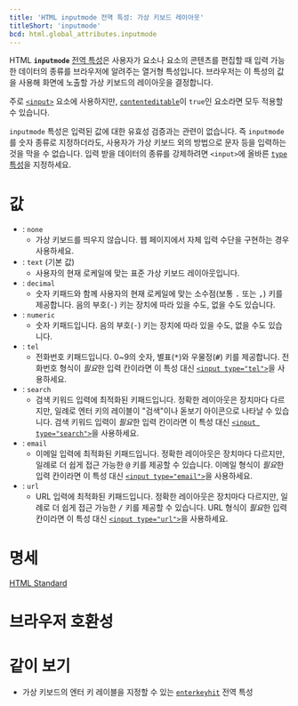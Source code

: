 ```yaml
---
title: 'HTML inputmode 전역 특성: 가상 키보드 레이아웃'
titleShort: 'inputmode'
bcd: html.global_attributes.inputmode
---
```


HTML **`inputmode`** [전역 특성](.)은 사용자가 요소나 요소의 콘텐츠를 편집할 때 입력 가능한 데이터의 종류를 브라우저에 알려주는 열거형 특성입니다. 브라우저는 이 특성의 값을 사용해 화면에 노출할 가상 키보드의 레이아웃을 결정합니다.

주로 [`<input>`](../Element/input) 요소에 사용하지만, [`contenteditable`](./contenteditable)이 `true`인 요소라면 모두 적용할 수 있습니다.

`inputmode` 특성은 입력된 값에 대한 유효성 검증과는 관련이 없습니다. 즉 `inputmode`를 숫자 종류로 지정하더라도, 사용자가 가상 키보드 외의 방법으로 문자 등을 입력하는 것을 막을 수 없습니다. 입력 받을 데이터의 종류를 강제하려면 `<input>`에 올바른 [`type` 특성](../Element/input#term-type)을 지정하세요.

# 값

- : `none`
  - 가상 키보드를 띄우지 않습니다. 웹 페이지에서 자체 입력 수단을 구현하는 경우 사용하세요.
- : `text` (기본 값)
  - 사용자의 현재 로케일에 맞는 표준 가상 키보드 레이아웃입니다.
- : `decimal`
  - 숫자 키패드와 함께 사용자의 현재 로케일에 맞는 소수점(보통 <kbd>.</kbd> 또는 <kbd>,</kbd>) 키를 제공합니다. 음의 부호(<kbd>-</kbd>) 키는 장치에 따라 있을 수도, 없을 수도 있습니다.
- : `numeric`
  - 숫자 키패드입니다. 음의 부호(<kbd>-</kbd>) 키는 장치에 따라 있을 수도, 없을 수도 있습니다.
- : `tel`
  - 전화번호 키패드입니다. 0~9의 숫자, 별표(<kbd>\*</kbd>)와 우물정(<kbd>#</kbd>) 키를 제공합니다. 전화번호 형식이 *필요*한 입력 칸이라면 이 특성 대신 [`<input type="tel">`](https://developer.mozilla.org/en-US/docs/Web/HTML/Element/input/tel)을 사용하세요.
- : `search`
  - 검색 키워드 입력에 최적화된 키패드입니다. 정확한 레이아웃은 장치마다 다르지만, 일례로 엔터 키의 레이블이 "검색"이나 돋보기 아이콘으로 나타날 수 있습니다. 검색 키워드 입력이 *필요*한 입력 칸이라면 이 특성 대신 [`<input type="search">`](https://developer.mozilla.org/en-US/docs/Web/HTML/Element/input/search)을 사용하세요.
- : `email`
  - 이메일 입력에 최적화된 키패드입니다. 정확한 레이아웃은 장치마다 다르지만, 일례로 더 쉽게 접근 가능한 <kbd>@</kbd> 키를 제공할 수 있습니다. 이메일 형식이 *필요*한 입력 칸이라면 이 특성 대신 [`<input type="email">`](../Element/input/email)을 사용하세요.
- : `url`
  - URL 입력에 최적화된 키패드입니다. 정확한 레이아웃은 장치마다 다르지만, 일례로 더 쉽게 접근 가능한 <kbd>/</kbd> 키를 제공할 수 있습니다. URL 형식이 *필요*한 입력 칸이라면 이 특성 대신 [`<input type="url">`](https://developer.mozilla.org/en-US/docs/Web/HTML/Element/input/url)을 사용하세요.

# 명세

[HTML Standard](https://html.spec.whatwg.org/multipage/interaction.html#attr-inputmode)

# 브라우저 호환성

<BrowserCompat data={props.bcd} />

# 같이 보기

- 가상 키보드의 엔터 키 레이블을 지정할 수 있는 [`enterkeyhit`](https://developer.mozilla.org/en-US/docs/Web/HTML/Global_attributes/enterkeyhint) 전역 특성
